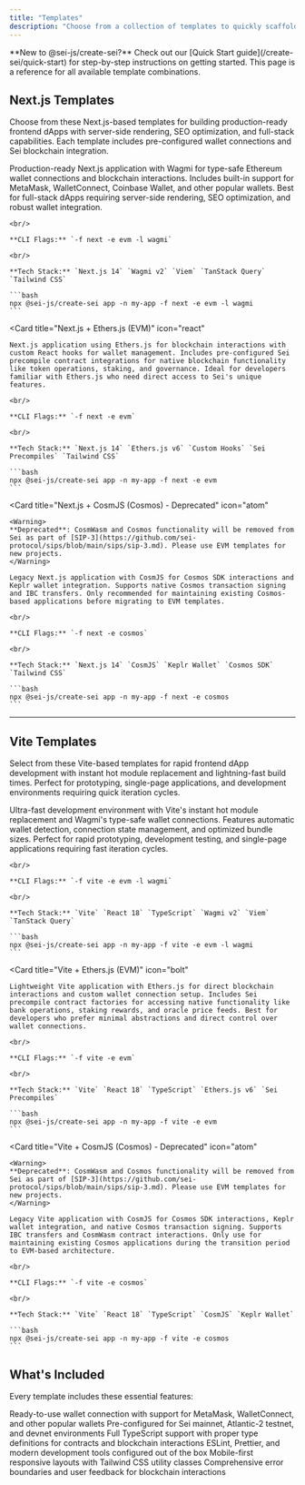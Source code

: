 ```yaml
---
title: "Templates"
description: "Choose from a collection of templates to quickly scaffold your Sei dApps. Each template comes pre-configured with wallet connection, network setup, and essential development tools."
---
```


<Info>
**New to @sei-js/create-sei?** Check out our [Quick Start guide](/create-sei/quick-start) for step-by-step instructions on getting started. This page is a reference for all available template combinations.
</Info>

## Next.js Templates

Choose from these Next.js-based templates for building production-ready frontend dApps with server-side rendering, SEO optimization, and full-stack capabilities. Each template includes pre-configured wallet connections and Sei blockchain integration.

<CardGroup cols={1}>
  <Card
    title="Next.js + Wagmi (EVM)"
    icon="react"
  >
    Production-ready Next.js application with Wagmi for type-safe Ethereum wallet connections and blockchain interactions. Includes built-in support for MetaMask, WalletConnect, Coinbase Wallet, and other popular wallets. Best for full-stack dApps requiring server-side rendering, SEO optimization, and robust wallet integration.
    
    <br/>
    
    **CLI Flags:** `-f next -e evm -l wagmi`
    
    <br/>

    **Tech Stack:** `Next.js 14` `Wagmi v2` `Viem` `TanStack Query` `Tailwind CSS`
    
    ```bash
    npx @sei-js/create-sei app -n my-app -f next -e evm -l wagmi
    ```
  </Card>

  <Card
    title="Next.js + Ethers.js (EVM)"
    icon="react"
  >
    Next.js application using Ethers.js for blockchain interactions with custom React hooks for wallet management. Includes pre-configured Sei precompile contract integrations for native blockchain functionality like token operations, staking, and governance. Ideal for developers familiar with Ethers.js who need direct access to Sei's unique features.
    
    <br/>
    
    **CLI Flags:** `-f next -e evm`
    
    <br/>

    **Tech Stack:** `Next.js 14` `Ethers.js v6` `Custom Hooks` `Sei Precompiles` `Tailwind CSS`
    
    ```bash
    npx @sei-js/create-sei app -n my-app -f next -e evm
    ```
  </Card>

  <Card
    title="Next.js + CosmJS (Cosmos) - Deprecated"
    icon="atom"
  >
    <Warning>
    **Deprecated**: CosmWasm and Cosmos functionality will be removed from Sei as part of [SIP-3](https://github.com/sei-protocol/sips/blob/main/sips/sip-3.md). Please use EVM templates for new projects.
    </Warning>
    
    Legacy Next.js application with CosmJS for Cosmos SDK interactions and Keplr wallet integration. Supports native Cosmos transaction signing and IBC transfers. Only recommended for maintaining existing Cosmos-based applications before migrating to EVM templates.
    
    <br/>
    
    **CLI Flags:** `-f next -e cosmos`
    
    <br/>

    **Tech Stack:** `Next.js 14` `CosmJS` `Keplr Wallet` `Cosmos SDK` `Tailwind CSS`
    
    ```bash
    npx @sei-js/create-sei app -n my-app -f next -e cosmos
    ```
  </Card>
</CardGroup>

---

## Vite Templates

Select from these Vite-based templates for rapid frontend dApp development with instant hot module replacement and lightning-fast build times. Perfect for prototyping, single-page applications, and development environments requiring quick iteration cycles.

<CardGroup cols={1}>
  <Card
    title="Vite + Wagmi (EVM)"
    icon="bolt"
  >
    Ultra-fast development environment with Vite's instant hot module replacement and Wagmi's type-safe wallet connections. Features automatic wallet detection, connection state management, and optimized bundle sizes. Perfect for rapid prototyping, development testing, and single-page applications requiring fast iteration cycles.
    
    <br/>
    
    **CLI Flags:** `-f vite -e evm -l wagmi`
    
    <br/>

    **Tech Stack:** `Vite` `React 18` `TypeScript` `Wagmi v2` `Viem` `TanStack Query`
    
    ```bash
    npx @sei-js/create-sei app -n my-app -f vite -e evm -l wagmi
    ```
  </Card>

  <Card
    title="Vite + Ethers.js (EVM)"
    icon="bolt"
  >
    Lightweight Vite application with Ethers.js for direct blockchain interactions and custom wallet connection setup. Includes Sei precompile contract factories for accessing native functionality like bank operations, staking rewards, and oracle price feeds. Best for developers who prefer minimal abstractions and direct control over wallet connections.
    
    <br/>
    
    **CLI Flags:** `-f vite -e evm`
    
    <br/>

    **Tech Stack:** `Vite` `React 18` `TypeScript` `Ethers.js v6` `Sei Precompiles`
    
    ```bash
    npx @sei-js/create-sei app -n my-app -f vite -e evm
    ```
  </Card>

  <Card
    title="Vite + CosmJS (Cosmos) - Deprecated"
    icon="atom"
  >
    <Warning>
    **Deprecated**: CosmWasm and Cosmos functionality will be removed from Sei as part of [SIP-3](https://github.com/sei-protocol/sips/blob/main/sips/sip-3.md). Please use EVM templates for new projects.
    </Warning>
    
    Legacy Vite application with CosmJS for Cosmos SDK interactions, Keplr wallet integration, and native Cosmos transaction signing. Supports IBC transfers and CosmWasm contract interactions. Only use for maintaining existing Cosmos applications during the transition period to EVM-based architecture.
    
    <br/>
    
    **CLI Flags:** `-f vite -e cosmos`
    
    <br/>

    **Tech Stack:** `Vite` `React 18` `TypeScript` `CosmJS` `Keplr Wallet`
    
    ```bash
    npx @sei-js/create-sei app -n my-app -f vite -e cosmos
    ```
  </Card>
</CardGroup>

## What's Included

Every template includes these essential features:

<CardGroup cols={2}>
  <Card title="Wallet Connection" icon="wallet">
    Ready-to-use wallet connection with support for MetaMask, WalletConnect, and other popular wallets
  </Card>
  <Card title="Network Configuration" icon="network-wired">
    Pre-configured for Sei mainnet, Atlantic-2 testnet, and devnet environments
  </Card>
  <Card title="Type Safety" icon="shield-check">
    Full TypeScript support with proper type definitions for contracts and blockchain interactions
  </Card>
  <Card title="Modern Tooling" icon="wrench">
    ESLint, Prettier, and modern development tools configured out of the box
  </Card>
  <Card title="Responsive Design" icon="mobile">
    Mobile-first responsive layouts with Tailwind CSS utility classes
  </Card>
  <Card title="Error Handling" icon="exclamation-triangle">
    Comprehensive error boundaries and user feedback for blockchain interactions
  </Card>
</CardGroup>
